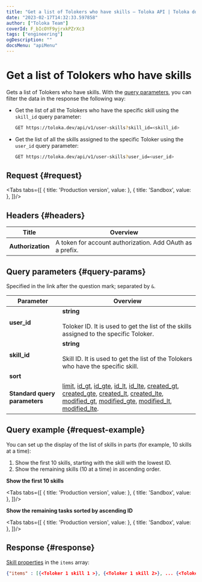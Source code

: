 ```yaml
---
title: "Get a list of Tolokers who have skills — Toloka API | Toloka documentation"
date: "2023-02-17T14:32:33.597858"
author: ["Toloka Team"]
coverId: F_bIcOYF9yjrxkPZrXc3
tags: ["engineering"]
ogDescription: ""
docsMenu: "apiMenu"
---
```



# Get a list of Tolokers who have skills

<Announce/>

Gets a list of Tolokers who have skills. With the [query parameters](#query-params), you can filter the data in the response the following way:

- Get the list of all the Tolokers who have the specific skill using the `skill_id` query parameter:

   ```bash
   GET https://toloka.dev/api/v1/user-skills?skill_id=<skill_id>
   ```

- Get the list of all the skills assigned to the specific Toloker using the `user_id` query parameter:

   ```bash
   GET https://toloka.dev/api/v1/user-skills?user_id=<user_id>
   ```

## Request {#request}

<Tabs tabs={[
  { title: 'Production version', value: <GetUserSkillListList1/> },
  { title: 'Sandbox', value: <GetUserSkillListList2/> },
]}/>

## Headers {#headers}

Title | Overview
----- | -----
**Authorization** | A token for account authorization. Add OAuth as a prefix.

## Query parameters {#query-params}

Specified in the link after the question mark; separated by `&`.

Parameter | Overview
----- | -----
**user_id** | **string**<br/><br/>Toloker ID. It is used to get the list of the skills assigned to the specific Toloker.
**skill_id** | **string**<br/><br/>Skill ID. It is used to get the list of the Tolokers who have the specific skill.
**sort** | <GetUserSkillListTable1/>
**Standard query parameters** | [limit](/docs/api/standard-query-parameters#limit), [id_gt](/docs/api/standard-query-parameters#id_gt), [id_gte](/docs/api/standard-query-parameters#id_gte), [id_lt](/docs/api/standard-query-parameters#id_lt), [id_lte](/docs/api/standard-query-parameters#id_lte), [created_gt](/docs/api/standard-query-parameters#created_gt), [created_gte](/docs/api/standard-query-parameters#created_gte), [created_lt](/docs/api/standard-query-parameters#created_lt), [created_lte](/docs/api/standard-query-parameters#created_lte), [modified_gt](/docs/api/standard-query-parameters#modified_gt), [modified_gte](/docs/api/standard-query-parameters#modified_gte), [modified_lt](/docs/api/standard-query-parameters#modified_lt), [modified_lte](/docs/api/standard-query-parameters#modified_lte).

## Query example {#request-example}

You can set up the display of the list of skills in parts (for example, 10 skills at a time):

1. Show the first 10 skills, starting with the skill with the lowest ID.
1. Show the remaining skills (10 at a time) in ascending order.

**Show the first 10 skills**

<Tabs tabs={[
  { title: 'Production version', value: <GetUserSkillListList3/> },
  { title: 'Sandbox', value: <GetUserSkillListList4/> },
]}/>

**Show the remaining tasks sorted by ascending ID**

<Tabs tabs={[
  { title: 'Production version', value: <GetUserSkillListList5/> },
  { title: 'Sandbox', value: <GetUserSkillListList6/> },
]}/>

## Response {#response}

[Skill properties](/docs/api/get-user-skill#response) in the `items` array:

```json
{"items" : [{<Toloker 1 skill 1 >}, {<Toloker 1 skill 2>}, ... {<Toloker 1 skill n>}, ... {<Toloker n skill 1>}, {<Toloker n skill 2>}, ... {<Toloker n skill n>}], "has_more": false}
```

<ContactGuideSupport/>
